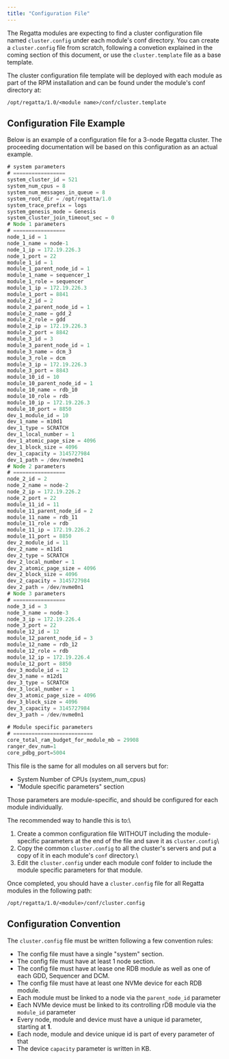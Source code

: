 ```yaml
---
title: "Configuration File"
---
```


The Regatta modules are expecting to find a cluster configuration file named `cluster.config` under each module's conf directory. You can create a `cluster.config` file from scratch, following a convetion explained in the coming section of this document, or use the `cluster.template` file as a base template.

The cluster configuration file template will be deployed with each module as part of the RPM installation and can be found under the module's conf directory at:

```code
/opt/regatta/1.0/<module name>/conf/cluster.template
```

## Configuration File Example

Below is an example of a configuration file for a 3-node Regatta cluster. The proceeding documentation will be based on this configuration as an actual example.

```java
# system parameters 
# =================
system_cluster_id = 521
system_num_cpus = 8
system_num_messages_in_queue = 8
system_root_dir = /opt/regatta/1.0
system_trace_prefix = logs
system_genesis_mode = Genesis
system_cluster_join_timeout_sec = 0
# Node 1 parameters
# =================
node_1_id = 1
node_1_name = node-1
node_1_ip = 172.19.226.3
node_1_port = 22
module_1_id = 1
module_1_parent_node_id = 1
module_1_name = sequencer_1
module_1_role = sequencer
module_1_ip = 172.19.226.3
module_1_port = 8841
module_2_id = 2
module_2_parent_node_id = 1
module_2_name = gdd_2
module_2_role = gdd
module_2_ip = 172.19.226.3
module_2_port = 8842
module_3_id = 3
module_3_parent_node_id = 1
module_3_name = dcm_3
module_3_role = dcm
module_3_ip = 172.19.226.3
module_3_port = 8843
module_10_id = 10
module_10_parent_node_id = 1
module_10_name = rdb_10
module_10_role = rdb
module_10_ip = 172.19.226.3
module_10_port = 8850
dev_1_module_id = 10
dev_1_name = m10d1
dev_1_type = SCRATCH
dev_1_local_number = 1
dev_1_atomic_page_size = 4096
dev_1_block_size = 4096
dev_1_capacity = 3145727984
dev_1_path = /dev/nvme0n1
# Node 2 parameters
# =================
node_2_id = 2
node_2_name = node-2
node_2_ip = 172.19.226.2
node_2_port = 22
module_11_id = 11
module_11_parent_node_id = 2
module_11_name = rdb_11
module_11_role = rdb
module_11_ip = 172.19.226.2
module_11_port = 8850
dev_2_module_id = 11
dev_2_name = m11d1
dev_2_type = SCRATCH
dev_2_local_number = 1
dev_2_atomic_page_size = 4096
dev_2_block_size = 4096
dev_2_capacity = 3145727984
dev_2_path = /dev/nvme0n1
# Node 3 parameters
# =================
node_3_id = 3
node_3_name = node-3
node_3_ip = 172.19.226.4
node_3_port = 22
module_12_id = 12
module_12_parent_node_id = 3
module_12_name = rdb_12
module_12_role = rdb
module_12_ip = 172.19.226.4
module_12_port = 8850
dev_3_module_id = 12
dev_3_name = m12d1
dev_3_type = SCRATCH
dev_3_local_number = 1
dev_3_atomic_page_size = 4096
dev_3_block_size = 4096
dev_3_capacity = 3145727984
dev_3_path = /dev/nvme0n1
 
# Module specific parameters
# ==========================
core_total_ram_budget_for_module_mb = 29908
ranger_dev_num=1
core_pdbg_port=5004
```

This file is the same for all modules on all servers but for:

- System Number of CPUs (system_num_cpus)
- "Module specific parameters" section

Those parameters are module-specific, and should be configured for each module individually.

The recommended way to handle this is to:\\

1. Create a common configuration file WITHOUT including the module-specific parameters at the end of the file and save it as `cluster.config`\\
2. Copy the common `cluster.config` to all the cluster's servers and put a copy of it in each module's `conf` directory.\\
3. Edit the `cluster.config` under each module conf folder to include the module specific parameters for that module.

Once completed, you should have a `cluster.config` file for all Regatta modules in the following path:

```
/opt/regatta/1.0/<module>/conf/cluster.config
```

## Configuration Convention

The `cluster.config` file must be written following a few convention rules:

-  The config file must have a single "system" section.
- The config file must have at least 1 node section.
- The config file must have at lease one RDB module as well as one of each GDD, Sequencer and DCM.
- The config file must have at least one NVMe device for each RDB module.
- Each module must be linked to a node via the `parent_node_id` parameter
- Each NVMe device must be linked to its controlling rDB module via the `module_id` parameter
- Every node, module and device must have a unique id parameter, starting at **1**.
- Each node, module and device unique id is part of every parameter of that 
- The device `capacity` parameter is written in KB.